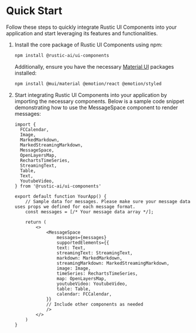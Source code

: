 
<Meta title="Documentation/Quick Start" />

# Quick Start

Follow these steps to quickly integrate Rustic UI Components into your application and start leveraging its features and functionalities.

1. Install the core package of Rustic UI Components using npm:

   ```bash
   npm install @rustic-ai/ui-components
   ```

   Additionally, ensure you have the necessary [Material UI](https://mui.com/material-ui/) packages installed:

   ```bash
   npm install @mui/material @emotion/react @emotion/styled
   ```

2. Start integrating Rustic UI Components into your application by importing the necessary components. Below is a sample code snippet demonstrating how to use the MessageSpace component to render messages:

   ```
   import {
     FCCalendar,
     Image,
     MarkedMarkdown,
     MarkedStreamingMarkdown,
     MessageSpace,
     OpenLayersMap,
     RechartsTimeSeries,
     StreamingText,
     Table,
     Text,
     YoutubeVideo,
   } from '@rustic-ai/ui-components'

   export default function YourApp() {
       // Sample data for messages. Please make sure your message data uses props we defined for each message format.
       const messages = [/* Your message data array */];

       return (
           <>
               <MessageSpace
                   messages={messages}
                   supportedElements={{
                   text: Text,
                   streamingText: StreamingText,
                   markdown: MarkedMarkdown,
                   streamingMarkdown: MarkedStreamingMarkdown,
                   image: Image,
                   timeSeries: RechartsTimeSeries,
                   map: OpenLayersMap,
                   youtubeVideo: YoutubeVideo,
                   table: Table,
                   calendar: FCCalendar,
               }}
               // Include other components as needed
               />
           </>
       )
   }
   ```
